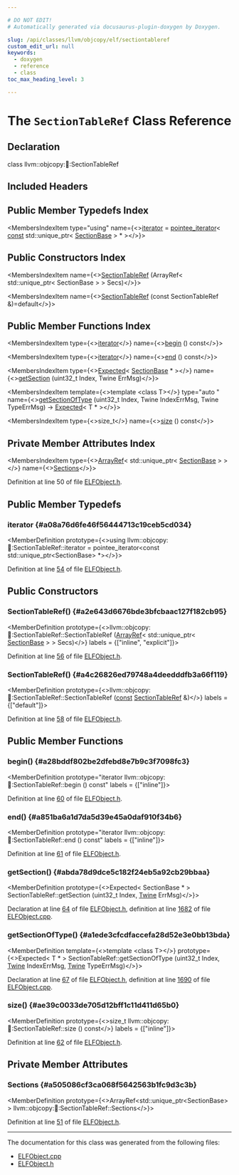 ```yaml
---

# DO NOT EDIT!
# Automatically generated via docusaurus-plugin-doxygen by Doxygen.

slug: /api/classes/llvm/objcopy/elf/sectiontableref
custom_edit_url: null
keywords:
  - doxygen
  - reference
  - class
toc_max_heading_level: 3

---
```





# The `SectionTableRef` Class Reference

<DoxygenPage pluginConfig={pluginConfig}>



## Declaration

<CodeBlock>class llvm::objcopy::elf::SectionTableRef</CodeBlock>

## Included Headers

<IncludesList>
<IncludesListItem
  filePath="ObjCopy/ELF/ELFObject.h"
  permalink="/docs/api/files/lib/lib/objcopy/lib/objcopy/elf/elfobject-h"
  isLocal="true" />
</IncludesList>

## Public Member Typedefs Index

<MembersIndex>

<MembersIndexItem
  type="using"
  name={<><a href="#a08a76d6fe46f56444713c19ceb5cd034">iterator</a> = <a href="/docs/api/structs/llvm/pointee-iterator">pointee&#95;iterator</a>&lt; <a href="/docs/api/files/lib/lib/target/lib/target/aarch64/aarch64promoteconstant-cpp/#a90f8350fecae261c25be85d38b451bff">const</a> std::unique&#95;ptr&lt; <a href="/docs/api/classes/llvm/objcopy/elf/sectionbase">SectionBase</a> &gt; &#42; &gt;</>}>
</MembersIndexItem>

</MembersIndex>

## Public Constructors Index

<MembersIndex>

<MembersIndexItem
  name={<><a href="#a2e643d6676bde3bfcbaac127f182cb95">SectionTableRef</a> (ArrayRef&lt; std::unique&#95;ptr&lt; SectionBase &gt; &gt; Secs)</>}>
</MembersIndexItem>

<MembersIndexItem
  name={<><a href="#a4c26826ed79748a4deedddfb3a66f119">SectionTableRef</a> (const SectionTableRef &amp;)=default</>}>
</MembersIndexItem>

</MembersIndex>

## Public Member Functions Index

<MembersIndex>

<MembersIndexItem
  type={<><a href="#a08a76d6fe46f56444713c19ceb5cd034">iterator</a></>}
  name={<><a href="#a28bddf802be2dfebd8e7b9c3f7098fc3">begin</a> () const</>}>
</MembersIndexItem>

<MembersIndexItem
  type={<><a href="#a08a76d6fe46f56444713c19ceb5cd034">iterator</a></>}
  name={<><a href="#a851ba6a1d7da5d39e45a0daf910f34b6">end</a> () const</>}>
</MembersIndexItem>

<MembersIndexItem
  type={<><a href="/docs/api/classes/llvm/expected">Expected</a>&lt; <a href="/docs/api/classes/llvm/objcopy/elf/sectionbase">SectionBase</a> &#42; &gt;</>}
  name={<><a href="#abda78d9dce5c182f24eb5a92cb29bbaa">getSection</a> (uint32&#95;t Index, Twine ErrMsg)</>}>
</MembersIndexItem>

<MembersIndexItem
  template={<>template &lt;class T&gt;</>}
  type="auto "
  name={<><a href="#a1ede3cfcdfaccefa28d52e3e0bb13bda">getSectionOfType</a> (uint32&#95;t Index, Twine IndexErrMsg, Twine TypeErrMsg) -&gt; <a href="/docs/api/classes/llvm/expected">Expected</a>&lt; T &#42; &gt;</>}>
</MembersIndexItem>

<MembersIndexItem
  type={<>size&#95;t</>}
  name={<><a href="#ae39c0033de705d12bff1c11d411d65b0">size</a> () const</>}>
</MembersIndexItem>

</MembersIndex>

## Private Member Attributes Index

<MembersIndex>

<MembersIndexItem
  type={<><a href="/docs/api/classes/llvm/arrayref">ArrayRef</a>&lt; std::unique&#95;ptr&lt; <a href="/docs/api/classes/llvm/objcopy/elf/sectionbase">SectionBase</a> &gt; &gt;</>}
  name={<><a href="#a505086cf3ca068f5642563b1fc9d3c3b">Sections</a></>}>
</MembersIndexItem>

</MembersIndex>


Definition at line 50 of file <a href="/docs/api/files/lib/lib/objcopy/lib/objcopy/elf/elfobject-h">ELFObject.h</a>.

<SectionDefinition>

## Public Member Typedefs

### iterator {#a08a76d6fe46f56444713c19ceb5cd034}

<MemberDefinition
  prototype={<>using llvm::objcopy::elf::SectionTableRef::iterator =  pointee&#95;iterator&lt;const std::unique&#95;ptr&lt;SectionBase&gt; &#42;&gt;</>}>

Definition at line <a href="/docs/api/files/lib/lib/objcopy/lib/objcopy/elf/elfobject-h/#l00054">54</a> of file <a href="/docs/api/files/lib/lib/objcopy/lib/objcopy/elf/elfobject-h">ELFObject.h</a>.
</MemberDefinition>

</SectionDefinition>

<SectionDefinition>

## Public Constructors

### SectionTableRef() {#a2e643d6676bde3bfcbaac127f182cb95}

<MemberDefinition
  prototype={<>llvm::objcopy::elf::SectionTableRef::SectionTableRef (<a href="/docs/api/classes/llvm/arrayref">ArrayRef</a>&lt; std::unique&#95;ptr&lt; <a href="/docs/api/classes/llvm/objcopy/elf/sectionbase">SectionBase</a> &gt; &gt; Secs)</>}
  labels = {["inline", "explicit"]}>

Definition at line <a href="/docs/api/files/lib/lib/objcopy/lib/objcopy/elf/elfobject-h/#l00056">56</a> of file <a href="/docs/api/files/lib/lib/objcopy/lib/objcopy/elf/elfobject-h">ELFObject.h</a>.
</MemberDefinition>

### SectionTableRef() {#a4c26826ed79748a4deedddfb3a66f119}

<MemberDefinition
  prototype={<>llvm::objcopy::elf::SectionTableRef::SectionTableRef (<a href="/docs/api/files/lib/lib/target/lib/target/aarch64/aarch64promoteconstant-cpp/#a90f8350fecae261c25be85d38b451bff">const</a> <a href="/docs/api/classes/llvm/objcopy/elf/sectiontableref">SectionTableRef</a> &amp;)</>}
  labels = {["default"]}>

Definition at line <a href="/docs/api/files/lib/lib/objcopy/lib/objcopy/elf/elfobject-h/#l00058">58</a> of file <a href="/docs/api/files/lib/lib/objcopy/lib/objcopy/elf/elfobject-h">ELFObject.h</a>.
</MemberDefinition>

</SectionDefinition>

<SectionDefinition>

## Public Member Functions

### begin() {#a28bddf802be2dfebd8e7b9c3f7098fc3}

<MemberDefinition
  prototype="iterator llvm::objcopy::elf::SectionTableRef::begin () const"
  labels = {["inline"]}>

Definition at line <a href="/docs/api/files/lib/lib/objcopy/lib/objcopy/elf/elfobject-h/#l00060">60</a> of file <a href="/docs/api/files/lib/lib/objcopy/lib/objcopy/elf/elfobject-h">ELFObject.h</a>.
</MemberDefinition>

### end() {#a851ba6a1d7da5d39e45a0daf910f34b6}

<MemberDefinition
  prototype="iterator llvm::objcopy::elf::SectionTableRef::end () const"
  labels = {["inline"]}>

Definition at line <a href="/docs/api/files/lib/lib/objcopy/lib/objcopy/elf/elfobject-h/#l00061">61</a> of file <a href="/docs/api/files/lib/lib/objcopy/lib/objcopy/elf/elfobject-h">ELFObject.h</a>.
</MemberDefinition>

### getSection() {#abda78d9dce5c182f24eb5a92cb29bbaa}

<MemberDefinition
  prototype={<>Expected&lt; SectionBase &#42; &gt; SectionTableRef::getSection (uint32&#95;t Index, <a href="/docs/api/classes/llvm/twine">Twine</a> ErrMsg)</>}>

Declaration at line <a href="/docs/api/files/lib/lib/objcopy/lib/objcopy/elf/elfobject-h/#l00064">64</a> of file <a href="/docs/api/files/lib/lib/objcopy/lib/objcopy/elf/elfobject-h">ELFObject.h</a>, definition at line <a href="/docs/api/files/lib/lib/objcopy/lib/objcopy/elf/elfobject-cpp/#l01682">1682</a> of file <a href="/docs/api/files/lib/lib/objcopy/lib/objcopy/elf/elfobject-cpp">ELFObject.cpp</a>.
</MemberDefinition>

### getSectionOfType() {#a1ede3cfcdfaccefa28d52e3e0bb13bda}

<MemberDefinition
  template={<>template &lt;class T&gt;</>}
  prototype={<>Expected&lt; T &#42; &gt; SectionTableRef::getSectionOfType (uint32&#95;t Index, <a href="/docs/api/classes/llvm/twine">Twine</a> IndexErrMsg, <a href="/docs/api/classes/llvm/twine">Twine</a> TypeErrMsg)</>}>

Declaration at line <a href="/docs/api/files/lib/lib/objcopy/lib/objcopy/elf/elfobject-h/#l00067">67</a> of file <a href="/docs/api/files/lib/lib/objcopy/lib/objcopy/elf/elfobject-h">ELFObject.h</a>, definition at line <a href="/docs/api/files/lib/lib/objcopy/lib/objcopy/elf/elfobject-cpp/#l01690">1690</a> of file <a href="/docs/api/files/lib/lib/objcopy/lib/objcopy/elf/elfobject-cpp">ELFObject.cpp</a>.
</MemberDefinition>

### size() {#ae39c0033de705d12bff1c11d411d65b0}

<MemberDefinition
  prototype={<>size&#95;t llvm::objcopy::elf::SectionTableRef::size () const</>}
  labels = {["inline"]}>

Definition at line <a href="/docs/api/files/lib/lib/objcopy/lib/objcopy/elf/elfobject-h/#l00062">62</a> of file <a href="/docs/api/files/lib/lib/objcopy/lib/objcopy/elf/elfobject-h">ELFObject.h</a>.
</MemberDefinition>

</SectionDefinition>

<SectionDefinition>

## Private Member Attributes

### Sections {#a505086cf3ca068f5642563b1fc9d3c3b}

<MemberDefinition
  prototype={<>ArrayRef&lt;std::unique&#95;ptr&lt;SectionBase&gt; &gt; llvm::objcopy::elf::SectionTableRef::Sections</>}>

Definition at line <a href="/docs/api/files/lib/lib/objcopy/lib/objcopy/elf/elfobject-h/#l00051">51</a> of file <a href="/docs/api/files/lib/lib/objcopy/lib/objcopy/elf/elfobject-h">ELFObject.h</a>.
</MemberDefinition>

</SectionDefinition>

<hr/>

The documentation for this class was generated from the following files:

<ul>
<li><a href="/docs/api/files/lib/lib/objcopy/lib/objcopy/elf/elfobject-cpp">ELFObject.cpp</a></li>
<li><a href="/docs/api/files/lib/lib/objcopy/lib/objcopy/elf/elfobject-h">ELFObject.h</a></li>
</ul>

</DoxygenPage>
